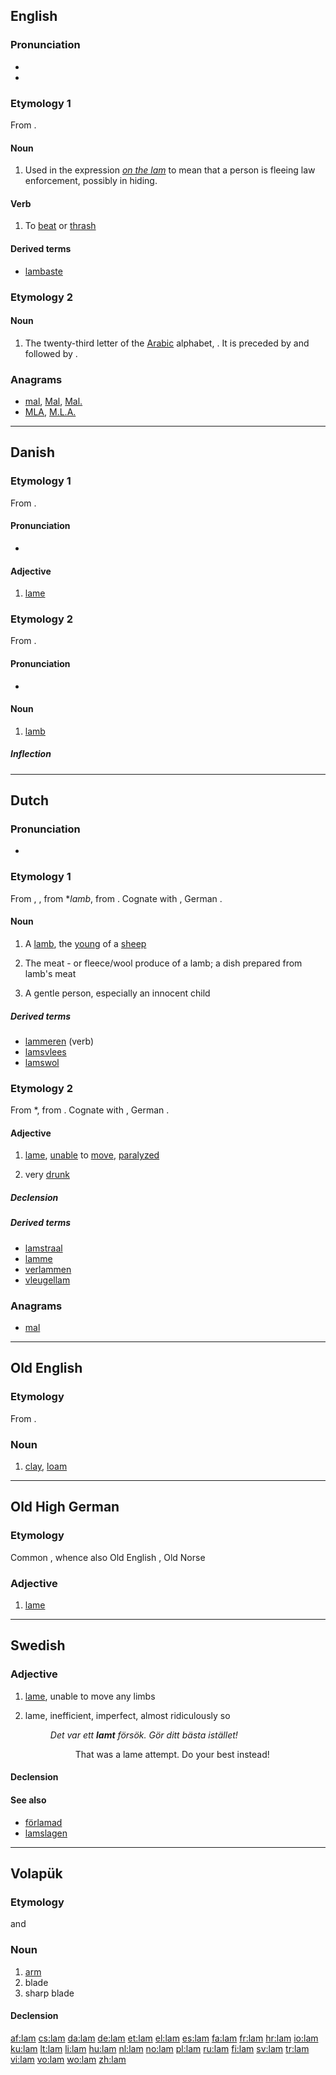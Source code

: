 {{also|Lam|Lam.|l-am|làm|lăm}}
==English==

===Pronunciation===
* {{IPA|/læm/}}
* {{rhymes|æm}}

===Etymology 1===
From {{etyl|non}} {{term|lemja|lang=non}}.

====Noun====
{{en-noun|-}}

# Used in the expression ''[[on the lam]]''  to mean that a person is fleeing law enforcement, possibly in hiding.

====Verb====
{{en-verb|lams|lamming|lammed}}

# {{transitive}} To [[beat]] or [[thrash]]

====Derived terms====
* [[lambaste]]

===Etymology 2===
{{etyl|ar}}
{{etystub|lang=en}}

====Noun====
{{en-noun}}

# The twenty-third letter of the [[Arabic]] alphabet, {{Arab|[[ﻝ]]}}. It is preceded by {{Arab|[[ك]]}} and followed by {{Arab|[[م]]}}.

===Anagrams===
* [[mal#English|mal]], [[Mal#English|Mal]], [[Mal.#English|Mal.]]
* [[MLA#English|MLA]], [[M.L.A.#English|M.L.A.]]

----

==Danish==

===Etymology 1===
From {{etyl|non|da}} {{term|lami|lang=non}}.

====Pronunciation====
* {{IPA|/lam/|[lɒmˀ]|lang=da}}

====Adjective====
{{infl|da|adjective|neuter|lamt|definite and plural|lamme}}

# [[lame]]

===Etymology 2===
From {{etyl|non|da}} {{term|lamb|lang=non}}.

====Pronunciation====
* {{IPA|/lam/|[lɒmˀ]|lang=da}}

====Noun====
{{da-noun|stem=lamm|et}}

# [[lamb]]

=====Inflection=====
{{da-noun-infl|stem=lamm|et}}

----

==Dutch==

===Pronunciation===
* {{audio|Nl-lam.ogg|audio}}

===Etymology 1===
From {{etyl|dum|nl}} {{term|lamp|lang=dum}}, {{term|lam|lang=dum}}, from {{etyl|odt|nl}} *''lamb'', from {{proto|Germanic|lambaz|lang=nl}}. Cognate with {{term|lamb|lang=en}}, German {{term|Lamm|lang=de}}.

====Noun====
{{nl-noun|g=n|lammeren|lammetje}}
# A [[lamb]], the [[young]] of a [[sheep]]
# {{metonymy}} The meat - or fleece/wool produce of a lamb; a dish prepared from lamb's meat
# {{figuratively}} A gentle person, especially an innocent child

=====Derived terms=====
{{top4}}
* [[lammeren]] (verb)
* [[lamsvlees]] {{n}}
* [[lamswol]]
{{bottom}}

===Etymology 2===
From {{etyl|odt|nl}} *{{term||lam|lang=odt}}, from {{proto|Germanic|lamaz|lang=nl}}. Cognate with {{term|lame|lang=en}}, German {{term|lamm|lang=de}}.

====Adjective====
{{nl-adj|lammer}}

# [[lame]], [[unable]] to [[move]], [[paralyzed]]
# {{informal|lang=nl}} very [[drunk]]

=====Declension=====
{{nl-decl-adj|lamme}}

=====Derived terms=====
* [[lamstraal]] {{m}}
* [[lamme]] {{m}}
* [[verlammen]]
* [[vleugellam]]

===Anagrams===
* [[mal#Dutch|mal]]

----

==Old English==

===Etymology===
From {{proto|Germanic|laiman|lang=ang}}.

===Noun===
{{ang-noun|head=lām|g=n}}

# [[clay]], [[loam]]

----

==Old High German==

===Etymology===
Common {{proto|Germanic|lamaz|lang=goh}}, whence also Old English {{term|lama|lang=ang}}, Old Norse {{term|lami|lang=non}}

===Adjective===
{{infl|goh|adjective}}

# [[lame]]

----

==Swedish==

===Adjective===
{{infl|sv|adjective}}

# [[lame]], unable to move any limbs
# {{slang|lang=sv}} lame, inefficient, imperfect, almost ridiculously so
#: ''Det var ett '''lamt''' försök. Gör ditt bästa istället!''
#:: That was a lame attempt. Do your best instead!

====Declension====
{{sv-adj-reg}}

====See also====
* [[förlamad]]
* [[lamslagen]]

----

==Volapük==

===Etymology===
{{etyl|de|vo}} {{term|Arm|lang=de}} and {{etyl|en|vo}} {{term|arm|lang=en}}

===Noun===
{{infl|vo|noun}}

# [[arm]]
# blade
# sharp blade

====Declension====
{{vo-decl-noun}}

[[af:lam]]
[[cs:lam]]
[[da:lam]]
[[de:lam]]
[[et:lam]]
[[el:lam]]
[[es:lam]]
[[fa:lam]]
[[fr:lam]]
[[hr:lam]]
[[io:lam]]
[[ku:lam]]
[[lt:lam]]
[[li:lam]]
[[hu:lam]]
[[nl:lam]]
[[no:lam]]
[[pl:lam]]
[[ru:lam]]
[[fi:lam]]
[[sv:lam]]
[[tr:lam]]
[[vi:lam]]
[[vo:lam]]
[[wo:lam]]
[[zh:lam]]